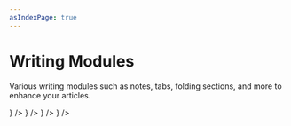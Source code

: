 ```yaml
---
asIndexPage: true
---
```



# Writing Modules

Various writing modules such as notes, tabs, folding sections, and more to enhance your articles.


<Cards>
  <Cards.Card title="Notes" href="/modules/notes" icon={<StickyNote />} />
  <Cards.Card title="Buttons" href="/modules/buttons" icon={<MousePointerClick />} />
  <Cards.Card title="Folding" href="/modules/folding" icon={<FoldHorizontal />} />
  <Cards.Card title="Tabs" href="/modules/tabs" icon={<LayoutGrid />} />
</Cards>
